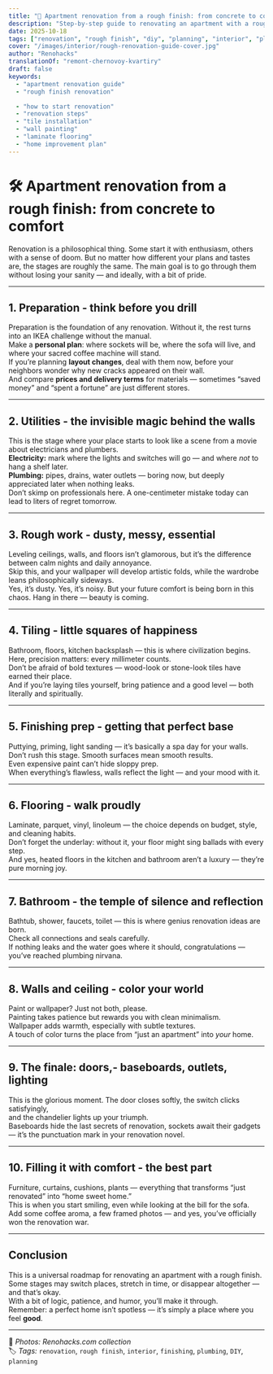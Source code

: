 ```yaml
---
title: "🧱 Apartment renovation from a rough finish: from concrete to comfort"
description: "Step-by-step guide to renovating an apartment with a rough finish — from planning and utilities to cozy interiors and final touches."
date: 2025-10-18
tags: ["renovation", "rough finish", "diy", "planning", "interior", "plumbing", "electricity", "finishing"]
cover: "/images/interior/rough-renovation-guide-cover.jpg"
author: "Renohacks"
translationOf: "remont-chernovoy-kvartiry"
draft: false
keywords:
  - "apartment renovation guide"
  - "rough finish renovation"

  - "how to start renovation"
  - "renovation steps"
  - "tile installation"
  - "wall painting"
  - "laminate flooring"
  - "home improvement plan"
---
```


# 🛠️ Apartment renovation from a rough finish: from concrete to comfort

Renovation is a philosophical thing. Some start it with enthusiasm, others with a sense of doom. But no matter how different your plans and tastes are, the stages are roughly the same. The main goal is to go through them without losing your sanity — and ideally, with a bit of pride.

---

## 1. Preparation - think before you drill

Preparation is the foundation of any renovation. Without it, the rest turns into an IKEA challenge without the manual.  
Make a **personal plan**: where sockets will be, where the sofa will live, and where your sacred coffee machine will stand.  
If you’re planning **layout changes**, deal with them now, before your neighbors wonder why new cracks appeared on their wall.  
And compare **prices and delivery terms** for materials — sometimes “saved money” and “spent a fortune” are just different stores.

---

## 2. Utilities - the invisible magic behind the walls

This is the stage where your place starts to look like a scene from a movie about electricians and plumbers.  
**Electricity:** mark where the lights and switches will go — and where *not* to hang a shelf later.  
**Plumbing:** pipes, drains, water outlets — boring now, but deeply appreciated later when nothing leaks.  
Don’t skimp on professionals here. A one-centimeter mistake today can lead to liters of regret tomorrow.

---

## 3. Rough work - dusty, messy, essential

Leveling ceilings, walls, and floors isn’t glamorous, but it’s the difference between calm nights and daily annoyance.  
Skip this, and your wallpaper will develop artistic folds, while the wardrobe leans philosophically sideways.  
Yes, it’s dusty. Yes, it’s noisy. But your future comfort is being born in this chaos. Hang in there — beauty is coming.

---

## 4. Tiling - little squares of happiness

Bathroom, floors, kitchen backsplash — this is where civilization begins.  
Here, precision matters: every millimeter counts.  
Don’t be afraid of bold textures — wood-look or stone-look tiles have earned their place.  
And if you’re laying tiles yourself, bring patience and a good level — both literally and spiritually.

---

## 5. Finishing prep - getting that perfect base

Puttying, priming, light sanding — it’s basically a spa day for your walls.  
Don’t rush this stage. Smooth surfaces mean smooth results.  
Even expensive paint can’t hide sloppy prep.  
When everything’s flawless, walls reflect the light — and your mood with it.

---

## 6. Flooring - walk proudly

Laminate, parquet, vinyl, linoleum — the choice depends on budget, style, and cleaning habits.  
Don’t forget the underlay: without it, your floor might sing ballads with every step.  
And yes, heated floors in the kitchen and bathroom aren’t a luxury — they’re pure morning joy.

---

## 7. Bathroom - the temple of silence and reflection

Bathtub, shower, faucets, toilet — this is where genius renovation ideas are born.  
Check all connections and seals carefully.  
If nothing leaks and the water goes where it should, congratulations — you’ve reached plumbing nirvana.

---

## 8. Walls and ceiling - color your world

Paint or wallpaper? Just not both, please.  
Painting takes patience but rewards you with clean minimalism.  
Wallpaper adds warmth, especially with subtle textures.  
A touch of color turns the place from “just an apartment” into *your* home.

---

## 9. The finale: doors,- baseboards, outlets, lighting

This is the glorious moment. The door closes softly, the switch clicks satisfyingly,  
and the chandelier lights up your triumph.  
Baseboards hide the last secrets of renovation, sockets await their gadgets — it’s the punctuation mark in your renovation novel.

---

## 10. Filling it with comfort - the best part

Furniture, curtains, cushions, plants — everything that transforms “just renovated” into “home sweet home.”  
This is when you start smiling, even while looking at the bill for the sofa.  
Add some coffee aroma, a few framed photos — and yes, you’ve officially won the renovation war.

---

## Conclusion

This is a universal roadmap for renovating an apartment with a rough finish.  
Some stages may switch places, stretch in time, or disappear altogether — and that’s okay.  
With a bit of logic, patience, and humor, you’ll make it through.  
Remember: a perfect home isn’t spotless — it’s simply a place where you feel **good**.

---

📸 *Photos: Renohacks.com collection*  
🏷️ *Tags:* `renovation`, `rough finish`, `interior`, `finishing`, `plumbing`, `DIY`, `planning`
